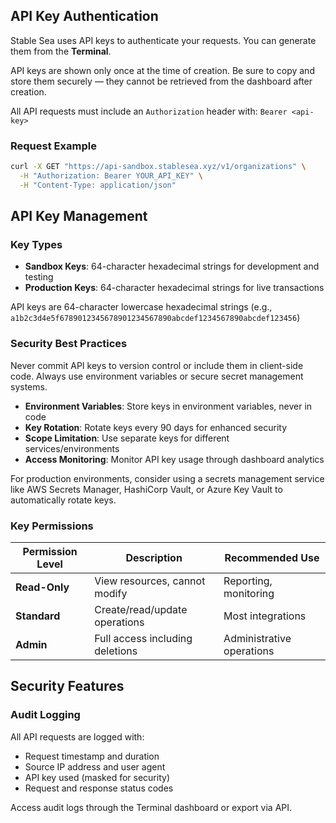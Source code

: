 ## API Key Authentication

Stable Sea uses API keys to authenticate your requests. You can generate them from the **Terminal**.

<Warning>
  API keys are shown only once at the time of creation. Be sure to copy and
  store them securely — they cannot be retrieved from the dashboard after
  creation.
</Warning>

All API requests must include an `Authorization` header with: `Bearer <api-key>`

### Request Example

```bash
curl -X GET "https://api-sandbox.stablesea.xyz/v1/organizations" \
  -H "Authorization: Bearer YOUR_API_KEY" \
  -H "Content-Type: application/json"
```

## API Key Management

### Key Types

- **Sandbox Keys**: 64-character hexadecimal strings for development and testing
- **Production Keys**: 64-character hexadecimal strings for live transactions

API keys are 64-character lowercase hexadecimal strings (e.g., `a1b2c3d4e5f6789012345678901234567890abcdef1234567890abcdef123456`)

### Security Best Practices

<Warning>
  Never commit API keys to version control or include them in client-side code.
  Always use environment variables or secure secret management systems.
</Warning>

- **Environment Variables**: Store keys in environment variables, never in code
- **Key Rotation**: Rotate keys every 90 days for enhanced security
- **Scope Limitation**: Use separate keys for different services/environments
- **Access Monitoring**: Monitor API key usage through dashboard analytics

<Tip>
  For production environments, consider using a secrets management service like
  AWS Secrets Manager, HashiCorp Vault, or Azure Key Vault to automatically
  rotate keys.
</Tip>

### Key Permissions

| Permission Level | Description                     | Recommended Use           |
| ---------------- | ------------------------------- | ------------------------- |
| **Read-Only**    | View resources, cannot modify   | Reporting, monitoring     |
| **Standard**     | Create/read/update operations   | Most integrations         |
| **Admin**        | Full access including deletions | Administrative operations |

## Security Features

### Audit Logging

All API requests are logged with:

- Request timestamp and duration
- Source IP address and user agent
- API key used (masked for security)
- Request and response status codes

Access audit logs through the Terminal dashboard or export via API.
